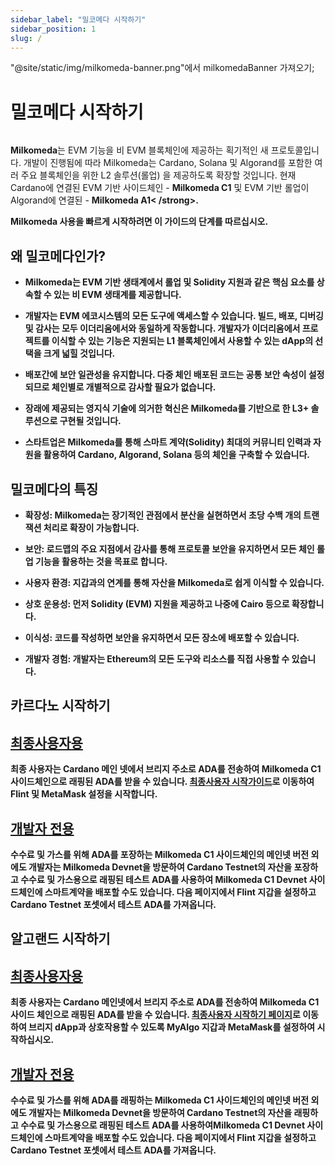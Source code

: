 ```yaml
---
sidebar_label: "밀코메다 시작하기"
sidebar_position: 1
slug: /
---
```


"@site/static/img/milkomeda-banner.png"에서 milkomedaBanner 가져오기;

# 밀코메다 시작하기

<img src={milkomedaBanner} className="img-full" alt="" />

**Milkomeda**는 EVM 기능을 비 EVM 블록체인에 제공하는 획기적인 새 프로토콜입니다. 개발이 진행됨에 따라 Milkomeda는 Cardano, Solana 및 Algorand를 포함한 여러 주요 블록체인을 위한 L2 솔루션(롤업) 을 제공하도록 확장할 것입니다. 현재 Cardano에 연결된 EVM 기반 사이드체인 - <strong>Milkomeda C1</strong> 및 EVM 기반 롤업이 Algorand에 연결된 - <strong>Milkomeda A1< /strong>.</p> 

<p spaces-before="0">
  Milkomeda 사용을 빠르게 시작하려면 이 가이드의 단계를 따르십시오.
</p>

<h2 spaces-before="0">
  왜 밀코메다인가?
</h2>

<ul>
  <li>
    <p spaces-before="0">
      Milkomeda는 EVM 기반 생태계에서 롤업 및 Solidity 지원과 같은 핵심 요소를 상속할 수 있는 비 EVM 생태계를 제공합니다.
    </p>
  </li>
  <li>
    <p spaces-before="0">
      개발자는 EVM 에코시스템의 모든 도구에 액세스할 수 있습니다. 빌드, 배포, 디버깅 및 감사는 모두 이더리움에서와 동일하게 작동합니다. 개발자가 이더리움에서 프로젝트를 이식할 수 있는 기능은 지원되는 L1 블록체인에서 사용할 수 있는 dApp의 선택을 크게 넓힐 것입니다.
    </p>
  </li>
  <li>
    <p spaces-before="0">
      배포간에 보안 일관성을 유지합니다. 다중 체인 배포된 코드는 공통 보안 속성이 설정되므로 체인별로 개별적으로 감사할 필요가 없습니다.
    </p>
  </li>
  <li>
    <p spaces-before="0">
      장래에 제공되는 영지식 기술에 의거한 혁신은 Milkomeda를 기반으로 한 L3+ 솔루션으로 구현될 것입니다.
    </p>
  </li>
  <li>
    <p spaces-before="0">
      스타트업은 Milkomeda를 통해 스마트 계약(Solidity) 최대의 커뮤니티 인력과 자원을 활용하여 Cardano, Algorand, Solana 등의 체인을 구축할 수 있습니다.
    </p>
  </li>
</ul>

<h2 spaces-before="0">
  밀코메다의 특징
</h2>

<ul>
  <li>
    <p spaces-before="0">
      확장성: Milkomeda는 장기적인 관점에서 분산을 실현하면서 초당 수백 개의 트랜잭션 처리로 확장이 가능합니다.
    </p>
  </li>
  <li>
    <p spaces-before="0">
      보안: 로드맵의 주요 지점에서 감사를 통해 프로토콜 보안을 유지하면서 모든 체인 롤업 기능을 활용하는 것을 목표로 합니다.
    </p>
  </li>
  <li>
    <p spaces-before="0">
      사용자 환경: 지갑과의 연계를 통해 자산을 Milkomeda로 쉽게 이식할 수 있습니다.
    </p>
  </li>
  <li>
    <p spaces-before="0">
      상호 운용성: 먼저 Solidity (EVM) 지원을 제공하고 나중에 Cairo 등으로 확장합니다.
    </p>
  </li>
  <li>
    <p spaces-before="0">
      이식성: 코드를 작성하면 보안을 유지하면서 모든 장소에 배포할 수 있습니다.
    </p>
  </li>
  <li>
    <p spaces-before="0">
      개발자 경험: 개발자는 Ethereum의 모든 도구와 리소스를 직접 사용할 수 있습니다.
    </p>
  </li>
</ul>

<h2 spaces-before="0">
  카르다노 시작하기
</h2>

<h2 spaces-before="0">
  <a href="./cardano/for-end-users/">최종사용자용</a>
</h2>

<p spaces-before="0">
  최종 사용자는 Cardano 메인 넷에서 브리지 주소로 ADA를 전송하여 <strong x-id="1">Milkomeda C1</strong>사이드체인으로 래핑된 ADA를 받을 수 있습니다. <a href="./cardano/for-end-users">최종사용자 시작가이드</a>로 이동하여 Flint 및 MetaMask 설정을 시작합니다.
</p>

<h2 spaces-before="0">
  <a href="./cardano/for-developers/">개발자 전용</a>
</h2>

<p spaces-before="0">
  수수료 및 가스를 위해 ADA를 포장하는 Milkomeda C1 사이드체인의 메인넷 버전 외에도 개발자는 <strong x-id="1">Milkomeda Devnet</strong>을 방문하여 Cardano Testnet의 자산을 포장하고 수수료 및 가스용으로 래핑된 테스트 ADA를 사용하여 Milkomeda C1 Devnet 사이드체인에 스마트계약을 배포할 수도 있습니다. 다음 페이지에서 Flint 지갑을 설정하고 Cardano Testnet 포셋에서 테스트 ADA를 가져옵니다.
</p>


<h2 spaces-before="0">
  알고랜드 시작하기
</h2>

<h2 spaces-before="0">
  <a href="./algorand/for-end-users/">최종사용자용</a>
</h2>

<p spaces-before="0">
  최종 사용자는 Cardano 메인넷에서 브리지 주소로 ADA를 전송하여 Milkomeda C1사이드 체인으로 래핑된 ADA를 받을 수 있습니다. <a href="./algorand/for-end-users">최종사용자 시작하기 페이지</a>로 이동하여 브리지 dApp과 상호작용할 수 있도록 MyAlgo 지갑과 MetaMask를 설정하여 시작하십시오.
</p>

<h2 spaces-before="0">
  <a href="./algorand/for-developers/">개발자 전용</a>
</h2>

<p spaces-before="0">
  수수료 및 가스를 위해 ADA를 래핑하는 Milkomeda C1 사이드체인의 메인넷 버전 외에도 개발자는 Milkomeda Devnet을 방문하여 Cardano Testnet의 자산을 래핑하고 수수료 및 가스용으로 래핑된 테스트 ADA를 사용하여Milkomeda C1 Devnet 사이드체인에 스마트계약을 배포할 수도 있습니다. 다음 페이지에서 Flint 지갑을 설정하고 Cardano Testnet 포셋에서 테스트 ADA를 가져옵니다.
</p>
